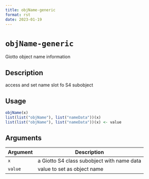 ```yaml
--- 
title: objName-generic 
format: rst 
date: 2023-01-19 
--- 
```

# `objName-generic`

Giotto object name information


## Description

access and set name slot fo S4 subobject


## Usage

```r
objName(x)
list(list("objName"), list("nameData"))(x)
list(list("objName"), list("nameData"))(x) <- value
```


## Arguments

Argument      |Description
------------- |----------------
`x`     |     a Giotto S4 class subobject with name data
`value`     |     value to set as object name


